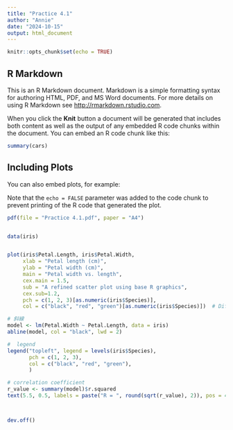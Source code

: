 ```yaml
---
title: "Practice 4.1"
author: "Annie"
date: "2024-10-15"
output: html_document
---
```


```r
knitr::opts_chunk$set(echo = TRUE)
```

## R Markdown

This is an R Markdown document. Markdown is a simple formatting syntax for authoring HTML, PDF, and MS Word documents. For more details on using R Markdown see <http://rmarkdown.rstudio.com>.

When you click the **Knit** button a document will be generated that includes both content as well as the output of any embedded R code chunks within the document. You can embed an R code chunk like this:

```r
summary(cars)
```

## Including Plots

You can also embed plots, for example:


Note that the `echo = FALSE` parameter was added to the code chunk to prevent printing of the R code that generated the plot.



```r
pdf(file = "Practice 4.1.pdf", paper = "A4")


data(iris)


plot(iris$Petal.Length, iris$Petal.Width,
     xlab = "Petal length (cm)", 
     ylab = "Petal width (cm)",
     main = "Petal width vs. length",
     cex.main = 1.5,  
     sub = "A refined scatter plot using base R graphics",
     cex.sub=1.2,
     pch = c(1, 2, 3)[as.numeric(iris$Species)],  
     col = c("black", "red", "green")[as.numeric(iris$Species)])  # Different colors for species

# 斜線
model <- lm(Petal.Width ~ Petal.Length, data = iris)
abline(model, col = "black", lwd = 2)

#  legend
legend("topleft", legend = levels(iris$Species),
       pch = c(1, 2, 3), 
       col = c("black", "red", "green"),
       )

# correlation coefficient
r_value <- summary(model)$r.squared
text(5.5, 0.5, labels = paste("R = ", round(sqrt(r_value), 2)), pos = 4)



dev.off()

```



